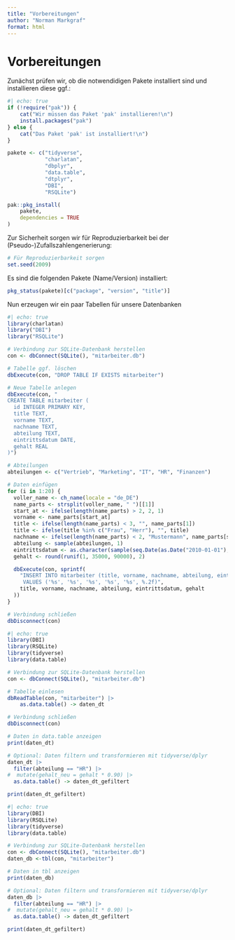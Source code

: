 ```yaml
---
title: "Vorbereitungen"
author: "Norman Markgraf"
format: html
---
```


# Vorbereitungen

Zunächst prüfen wir, ob die notwendidigen Pakete installiert sind und installieren diese ggf.:

```r
#| echo: true
if (!require("pak")) {
    cat("Wir müssen das Paket 'pak' installieren!\n")
    install.packages("pak")
} else {
    cat("Das Paket 'pak' ist installiert!\n")
}

pakete <- c("tidyverse", 
            "charlatan", 
            "dbplyr", 
            "data.table", 
            "dtplyr", 
            "DBI", 
            "RSQLite")

pak::pkg_install(
    pakete,
    dependencies = TRUE
)
```

Zur Sicherheit sorgen wir für Reproduzierbarkeit bei der (Pseudo-)Zufallszahlengenerierung:
```r
# Für Reproduzierbarkeit sorgen
set.seed(2009)
```


Es sind die folgenden Pakete (Name/Version) installiert:
```r
pkg_status(pakete)[c("package", "version", "title")]
```

Nun erzeugen wir ein paar Tabellen für unsere Datenbanken
```r
#| echo: true
library(charlatan)
library("DBI")
library("RSQLite")

# Verbindung zur SQLite-Datenbank herstellen
con <- dbConnect(SQLite(), "mitarbeiter.db")

# Tabelle ggf. löschen
dbExecute(con, "DROP TABLE IF EXISTS mitarbeiter")

# Neue Tabelle anlegen
dbExecute(con, "
CREATE TABLE mitarbeiter (
  id INTEGER PRIMARY KEY,
  title TEXT,
  vorname TEXT,
  nachname TEXT,
  abteilung TEXT,
  eintrittsdatum DATE,
  gehalt REAL
)")

# Abteilungen
abteilungen <- c("Vertrieb", "Marketing", "IT", "HR", "Finanzen")

# Daten einfügen
for (i in 1:20) {
  voller_name <- ch_name(locale = "de_DE")
  name_parts <- strsplit(voller_name, " ")[[1]]
  start_at <- ifelse(length(name_parts) > 2, 2, 1)
  vorname <- name_parts[start_at]
  title <- ifelse(length(name_parts) < 3, "", name_parts[1])
  title <- ifelse(title %in% c("Frau", "Herr"), "", title)
  nachname <- ifelse(length(name_parts) < 2, "Mustermann", name_parts[start_at + 1])
  abteilung <- sample(abteilungen, 1)
  eintrittsdatum <- as.character(sample(seq.Date(as.Date("2010-01-01"), as.Date("2023-12-31"), by = "day"), 1))
  gehalt <- round(runif(1, 35000, 90000), 2)

  dbExecute(con, sprintf(
    "INSERT INTO mitarbeiter (title, vorname, nachname, abteilung, eintrittsdatum, gehalt) 
     VALUES ('%s', '%s', '%s', '%s', '%s', %.2f)",
    title, vorname, nachname, abteilung, eintrittsdatum, gehalt
  ))
}

# Verbindung schließen
dbDisconnect(con)

```

```r
#| echo: true
library(DBI)
library(RSQLite)
library(tidyverse)
library(data.table)

# Verbindung zur SQLite-Datenbank herstellen
con <- dbConnect(SQLite(), "mitarbeiter.db")

# Tabelle einlesen
dbReadTable(con, "mitarbeiter") |>
    as.data.table() -> daten_dt

# Verbindung schließen
dbDisconnect(con)

# Daten in data.table anzeigen
print(daten_dt)

# Optional: Daten filtern und transformieren mit tidyverse/dplyr
daten_dt |>
  filter(abteilung == "HR") |>
#  mutate(gehalt_neu = gehalt * 0.90) |>
  as.data.table() -> daten_dt_gefiltert

print(daten_dt_gefiltert)
```

```r
#| echo: true
library(DBI)
library(RSQLite)
library(tidyverse)
library(data.table)

# Verbindung zur SQLite-Datenbank herstellen
con <- dbConnect(SQLite(), "mitarbeiter.db")
daten_db <-tbl(con, "mitarbeiter")

# Daten in tbl anzeigen
print(daten_db)

# Optional: Daten filtern und transformieren mit tidyverse/dplyr
daten_db |>
  filter(abteilung == "HR") |>
#  mutate(gehalt_neu = gehalt * 0.90) |>
  as.data.table() -> daten_dt_gefiltert

print(daten_dt_gefiltert)

```

